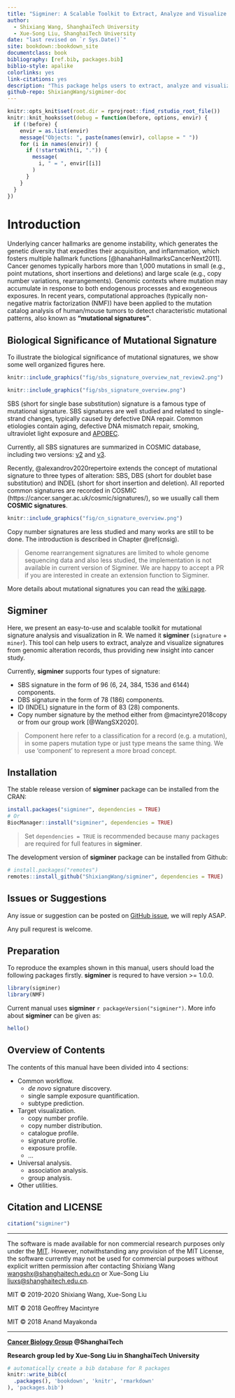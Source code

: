 ```yaml
--- 
title: "Sigminer: A Scalable Toolkit to Extract, Analyze and Visualize Mutational Signatures"
author:
  - Shixiang Wang, ShanghaiTech University
  - Xue-Song Liu, ShanghaiTech University
date: "last revised on `r Sys.Date()`"
site: bookdown::bookdown_site
documentclass: book
bibliography: [ref.bib, packages.bib]
biblio-style: apalike
colorlinks: yes
link-citations: yes
description: "This package helps users to extract, analyze and visualize signatures from genomic variation records, thus providing new insight into cancer study."
github-repo: ShixiangWang/sigminer-doc
---
```


```r
knitr::opts_knit$set(root.dir = rprojroot::find_rstudio_root_file())
knitr::knit_hooks$set(debug = function(before, options, envir) {
  if (!before) {
    envir = as.list(envir)
    message("Objects: ", paste(names(envir), collapse = " "))
    for (i in names(envir)) {
      if (!startsWith(i, ".")) {
        message(
          i, " = ", envir[[i]]
        )
      }
    }
  }
})
```

# Introduction {#intro}

Underlying cancer hallmarks are genome instability, which generates the genetic diversity that expedites their acquisition, and inflammation, which fosters multiple hallmark functions [@hanahanHallmarksCancerNext2011]. Cancer genomes typically harbors more than 1,000 mutations in small (e.g., point mutations, short insertions and deletions) and large scale (e.g., copy number variations, rearrangements). Genomic contexts where mutation may accumulate in response to both endogenous processes and exogeneous exposures. In recent years, computational approaches (typically non-negative matrix factorization (NMF)) have been applied to the mutation catalog analysis of human/mouse tumors to detect characteristic mutational patterns, also known as **"mutational signatures"**.

## Biological Significance of Mutational Signature

To illustrate the biological significance of mutational signatures, we show some
well organized figures here.

```r
knitr::include_graphics("fig/sbs_signature_overview_nat_review2.png")
```

```r
knitr::include_graphics("fig/sbs_signature_overview.png")
```

SBS (short for single base substitution) signature is a famous type of mutational signature. SBS signatures are well studied and related to single-strand changes, typically caused by defective DNA repair.
Common etiologies contain aging, defective DNA mismatch repair, smoking, ultraviolet light exposure and [APOBEC](https://en.wikipedia.org/wiki/APOBEC).

Currently, all SBS signatures are summarized in COSMIC database, including two versions: [v2](https://cancer.sanger.ac.uk/cosmic/signatures_v2) and [v3](https://cancer.sanger.ac.uk/cosmic/signatures/SBS/).

Recently, @alexandrov2020repertoire extends the concept of mutational signature to three types of alteration: SBS, DBS (short for doublet base substitution) and INDEL (short for short insertion and deletion).
All reported common signatures are recorded in COSMIC (https://cancer.sanger.ac.uk/cosmic/signatures/), so we usually call them **COSMIC signatures**.


```r
knitr::include_graphics("fig/cn_signature_overview.png")
```

Copy number signatures are less studied and many works are still to be done. The introduction is described in Chapter \@ref(cnsig).

> Genome rearrangement signatures are limited to whole genome sequencing data and also less studied, the implementation is not available in current version of Sigminer. We are happy to accept a PR if you are interested in create an extension function to Sigminer.

More details about mutational signatures you can read the [wiki page](https://en.wikipedia.org/wiki/Mutational_signatures).

## Sigminer

Here, we present an easy-to-use and scalable toolkit for mutational signature analysis and visualization in R. We named it **sigminer** (`signature` + `miner`). 
This tool can help users to extract, analyze and visualize signatures from genomic alteration records,
thus providing new insight into cancer study.

Currently, **sigminer** supports four types of signature:

- SBS signature in the form of 96 (6, 24, 384, 1536 and 6144) components.
- DBS signature in the form of 78 (186) components.
- ID (INDEL) signature in the form of 83 (28) components.
- Copy number signature by the method either from @macintyre2018copy or from our group work [@WangSX2020].

> Component here refer to a classification for a record (e.g. a mutation), in some papers mutation type or just type means the same thing. We use 'component' to represent a more broad concept.

## Installation 

The stable release version of **sigminer** package can be installed from the CRAN:

```r
install.packages("sigminer", dependencies = TRUE)
# Or
BiocManager::install("sigminer", dependencies = TRUE)
```

> Set `dependencies = TRUE` is recommended because many packages are required for full features in **sigminer**.

The development version of **sigminer** package can be installed from Github:

```r
# install.packages("remotes")
remotes::install_github("ShixiangWang/sigminer", dependencies = TRUE)
```


## Issues or Suggestions  

Any issue or suggestion can be posted on [GitHub issue](https://github.com/ShixiangWang/sigminer/issues), we will reply ASAP.

Any pull requrest is welcome.

## Preparation 

To reproduce the examples shown in this manual, users should load the following packages firstly.
**sigminer** is requred to have version >= 1.0.0.

```r
library(sigminer)
library(NMF)
```

Current manual uses **sigminer** `r packageVersion("sigminer")`. More info about **sigminer** can be given as: 

```r
hello()
```


## Overview of Contents

The contents of this manual have been divided into 4 sections:

- Common workflow.
  - *de novo* signature discovery.
  - single sample exposure quantification.
  - subtype prediction.
- Target visualization.
  - copy number profile.
  - copy number distribution.
  - catalogue profile.
  - signature profile.
  - exposure profile.
  - ...
- Universal analysis.
  - association analysis.
  - group analysis.
- Other utilities.

## Citation and LICENSE  

```r
citation("sigminer")
```


***

The software is made available for non commercial research purposes only
under the [MIT](https://github.com/ShixiangWang/sigminer/blob/master/LICENSE.md). However, notwithstanding any provision of
the MIT License, the software currently may not be used for commercial
purposes without explicit written permission after contacting Shixiang
Wang <wangshx@shanghaitech.edu.cn> or Xue-Song Liu
<liuxs@shanghaitech.edu.cn>.

MIT © 2019-2020 Shixiang Wang, Xue-Song Liu

MIT © 2018 Geoffrey Macintyre

MIT © 2018 Anand Mayakonda

-----

**[Cancer Biology Group](https://github.com/XSLiuLab) \@ShanghaiTech**

**Research group led by Xue-Song Liu in ShanghaiTech University**


```r
# automatically create a bib database for R packages
knitr::write_bib(c(
  .packages(), 'bookdown', 'knitr', 'rmarkdown'
), 'packages.bib')
```
